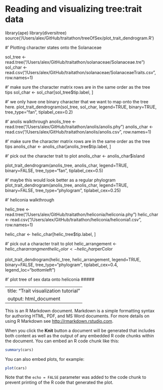 Reading and visualizing tree:trait data
=======================================
library(ape)
library(diversitree)
source('/Users/alex/GitHub/traitathon/treeOfSex/plot_trait_dendrogram.R')


#' Plotting character states onto the Solanaceae 

sol_tree <- read.tree("/Users/alex/GitHub/traitathon/solanaceae/Solanaceae.tre")
sol_char <- read.csv("/Users/alex/GitHub/traitathon/solanaceae/SolanaceaeTraits.csv", row.names=1)

#' make sure the character matrix rows are in the same order as the tree tips
sol_char <- sol_char[sol_tree$tip.label, ]

#' we only have one binary character that we want to map onto the tree here.
plot_trait_dendrogram(sol_tree, sol_char, legend=TRUE, binary=TRUE, tree_type="fan", tiplabel_cex=0.2)


#' anolis walkthrough
anolis_tree <- read.tree("/Users/alex/GitHub/traitathon/anolis/anolis.phy") 
anolis_char <- read.csv("/Users/alex/GitHub/traitathon/anolis/anolis.csv", row.names=1)

#' make sure the character matrix rows are in the same order as the tree tips
anolis_char <- anolis_char[anolis_tree$tip.label, ]

#' pick out the character trait to plot
anolis_char <- anolis_char$island

plot_trait_dendrogram(anolis_tree, anolis_char, legend=TRUE, binary=FALSE, tree_type="fan", tiplabel_cex=0.5)

#' maybe this would look better as a regular phylogram
plot_trait_dendrogram(anolis_tree, anolis_char, legend=TRUE, binary=FALSE, tree_type="phylogram", tiplabel_cex=0.25)


#' heliconia walkthrough

helic_tree <- read.tree("/Users/alex/GitHub/traitathon/heliconia/heliconia.phy")
helic_char <- read.csv("/Users/alex/GitHub/traitathon/heliconia/heliconia1.csv", row.names=1)

helic_char <- helic_char[helic_tree$tip.label, ]

#' pick out a character trait to plot
helic_arrangement <- helic_char$arrangment
helic_color <- helic_char$perColor


plot_trait_dendrogram(helic_tree, helic_arrangement, legend=TRUE, binary=FALSE, tree_type="phylogram", tiplabel_cex=0.4, legend_loc="bottomleft")


#' plot tree of sex data onto heliconia #####





---
title: "Trait visualization tutorial"
output: html_document
---

This is an R Markdown document. Markdown is a simple formatting syntax for authoring HTML, PDF, and MS Word documents. For more details on using R Markdown see <http://rmarkdown.rstudio.com>.

When you click the **Knit** button a document will be generated that includes both content as well as the output of any embedded R code chunks within the document. You can embed an R code chunk like this:

```r
summary(cars)
```

You can also embed plots, for example:

```r
plot(cars)
```

Note that the `echo = FALSE` parameter was added to the code chunk to prevent printing of the R code that generated the plot.
